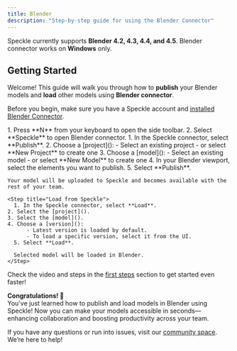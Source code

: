 ```yaml
---
title: Blender  
description: "Step-by-step guide for using the Blender Connector"
---
```


<Info>Speckle currently supports **Blender 4.2, 4.3, 4.4, and 4.5**. Blender connector works on **Windows** only.</Info>

## Getting Started

Welcome! This guide will walk you through how to **publish** your Blender models and **load** other models using **Blender connector**.

<Note> Before you begin, make sure you have a Speckle account and [installed Blender Connector](http://localhost:3000/connectors/installation).</Note>

<Steps>
  <Step title="Open Blender connector">
    1. Press **N** from your keyboard to open the side toolbar.
    2. Select **Speckle** to open Blender connector.
  </Step>

  <Step title="Publish to Speckle">
    1. In the Speckle connector, select **Publish**.
    2. Choose a [project]():
        - Select an existing project
        - or select **New Project** to create one
    3. Choose a [model]():
        - Select an existing model
        - or select **New Model** to create one
    4. In your Blender viewport, select the elements you want to publish.
    5. Select **Publish**.
    
    Your model will be uploaded to Speckle and becomes available with the rest of your team.
  </Step>


    <Step title="Load from Speckle">
      1. In the Speckle connector, select **Load**.
    2. Select the [project]().
    3. Select the [model]().
    4. Choose a [version]():
          - Latest version is loaded by default.
          - To load a specific version, select it from the UI.
      5. Select **Load**.

      Selected model will be loaded in Blender.
    </Step>

</Steps>

<Tip> Check the video and steps in the [first steps](/get-started/quickstart.mdx) section to get started even faster!</Tip>

**Congratulations! 🥳**  
You've just learned how to publish and load models in Blender using Speckle! Now you can make your models accessible in seconds—enhancing collaboration and boosting productivity across your team.

<Info> If you have any questions or run into issues, visit our [community space](https://speckle.community/). We’re here to help!</Info>


<LearnMore />
